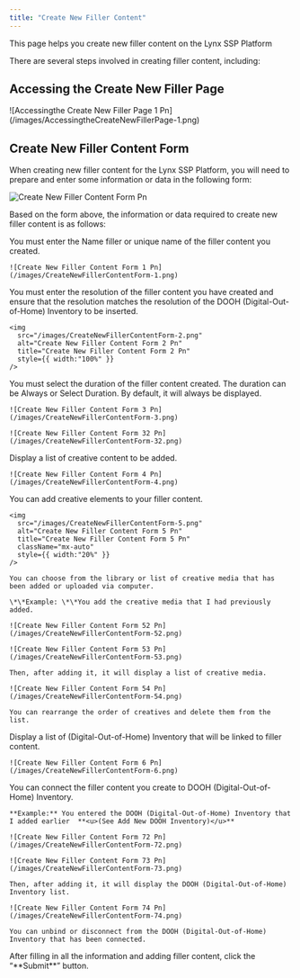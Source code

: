 ```yaml
---
title: "Create New Filler Content"
---
```


This page helps you create new filler content on the Lynx SSP Platform

There are several steps involved in creating filler content, including:

## Accessing the Create New Filler Page

<Steps>
  <Step title="Click the “Create New” Filer Button">
    ![Accessingthe Create New Filler Page 1 Pn](/images/AccessingtheCreateNewFillerPage-1.png)
  </Step>
</Steps>

## Create New Filler Content Form

When creating new filler content for the Lynx SSP Platform, you will need to prepare and enter some information or data in the following form:

![Create New Filler Content Form Pn](/images/CreateNewFillerContentForm.png)

Based on the form above, the information or data required to create new filler content is as follows:

<Steps>
  <Step title="Filler Name (Required)">
    You must enter the Name filler or unique name of the filler content you created.

    ![Create New Filler Content Form 1 Pn](/images/CreateNewFillerContentForm-1.png)
  </Step>
  <Step title="Resolution (Required)">
    You must enter the resolution of the filler content you have created and ensure that the resolution matches the resolution of the DOOH (Digital-Out-of-Home) Inventory to be inserted.

    <img
      src="/images/CreateNewFillerContentForm-2.png"
      alt="Create New Filler Content Form 2 Pn"
      title="Create New Filler Content Form 2 Pn"
      style={{ width:"100%" }}
    />
  </Step>
  <Step title="Duration (Required)">
    You must select the duration of the filler content created. The duration can be Always or Select Duration. By default, it will always be displayed.

    ![Create New Filler Content Form 3 Pn](/images/CreateNewFillerContentForm-3.png)

    ![Create New Filler Content Form 32 Pn](/images/CreateNewFillerContentForm-32.png)
  </Step>
  <Step title="List Creative Content (Required)">
    Display a list of creative content to be added.

    ![Create New Filler Content Form 4 Pn](/images/CreateNewFillerContentForm-4.png)
  </Step>
  <Step title="Button Add Creative Content (Required)">
    You can add creative elements to your filler content.

    <img
      src="/images/CreateNewFillerContentForm-5.png"
      alt="Create New Filler Content Form 5 Pn"
      title="Create New Filler Content Form 5 Pn"
      className="mx-auto"
      style={{ width:"20%" }}
    />

    You can choose from the library or list of creative media that has been added or uploaded via computer.

    \*\*Example: \*\*You add the creative media that I had previously added.

    ![Create New Filler Content Form 52 Pn](/images/CreateNewFillerContentForm-52.png)

    ![Create New Filler Content Form 53 Pn](/images/CreateNewFillerContentForm-53.png)

    Then, after adding it, it will display a list of creative media.

    ![Create New Filler Content Form 54 Pn](/images/CreateNewFillerContentForm-54.png)

    You can rearrange the order of creatives and delete them from the list.
  </Step>
  <Step title="List Connect to Display (Required)">
    Display a list of (Digital-Out-of-Home) Inventory that will be linked to filler content.

    ![Create New Filler Content Form 6 Pn](/images/CreateNewFillerContentForm-6.png)
  </Step>
  <Step title="Connect to Display (Required)">
    You can connect the filler content you create to DOOH (Digital-Out-of-Home) Inventory.

    **Example:** You entered the DOOH (Digital-Out-of-Home) Inventory that I added earlier  **<u>(See Add New DOOH Inventory)</u>**

    ![Create New Filler Content Form 72 Pn](/images/CreateNewFillerContentForm-72.png)

    ![Create New Filler Content Form 73 Pn](/images/CreateNewFillerContentForm-73.png)

    Then, after adding it, it will display the DOOH (Digital-Out-of-Home) Inventory list.

    ![Create New Filler Content Form 74 Pn](/images/CreateNewFillerContentForm-74.png)

    You can unbind or disconnect from the DOOH (Digital-Out-of-Home) Inventory that has been connected.
  </Step>
  <Step title=" Click the “Submit” Button">
    After filling in all the information and adding filler content, click the “**Submit**” button.
  </Step>
</Steps>